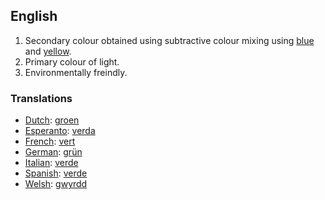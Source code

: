 ==English==

#Secondary colour obtained using subtractive colour mixing using [[blue]] and [[yellow]].
#Primary colour of light.
#Environmentally freindly.

===Translations===

* [[Dutch]]: [[groen]] 
* [[Esperanto]]: [[verda]]
* [[French]]: [[vert]]
* [[German]]: [[grün]]
* [[Italian]]: [[verde]]
* [[Spanish]]: [[verde]]
* [[Welsh]]: [[gwyrdd]]